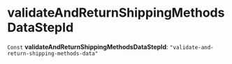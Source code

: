 
# validateAndReturnShippingMethodsDataStepId

 `Const` **validateAndReturnShippingMethodsDataStepId**: `"validate-and-return-shipping-methods-data"`
